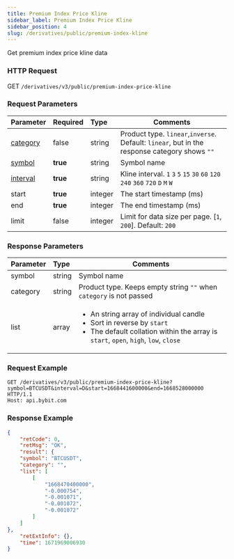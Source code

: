 ```yaml
---
title: Premium Index Price Kline
sidebar_label: Premium Index Price Kline
sidebar_position: 4
slug: /derivatives/public/premium-index-kline
---
```


Get premium index price kline data

### HTTP Request
GET `/derivatives/v3/public/premium-index-price-kline`

### Request Parameters
| Parameter | Required | Type | Comments|
|:----- |:-------|:-----|------ |
|[category](../enum#category) |false |string |Product type. `linear`,`inverse`. Default: `linear`, but in the response category shows `""`|
|[symbol](../enum#symbol) |<b>true</b> |string |Symbol name|
|[interval](../enum#interval) |<b>true</b> |string |Kline interval. `1` `3` `5` `15` `30` `60` `120` `240` `360` `720` `D` `M` `W`  |
|start |<b>true</b> |integer |The start timestamp (ms)|
|end |<b>true</b> |integer |The end timestamp (ms)|
|limit |false |integer |Limit for data size per page. [`1`, `200`]. Default: `200`|

### Response Parameters
| Parameter | Type | Comments|
|:----- |:-----|----- |
|symbol |string |Symbol name |
|category |string |Product type. Keeps empty string `""` when `category` is not passed |
|list |array |<ul><li>An string array of individual candle</li><li>Sort in reverse by `start`</li><li>The default collation within the array is `start`, `open`, `high`, `low`, `close`</li> </ul>|

### Request Example

<Tabs>
<TabItem value="console-linear" label="linear">

```http
GET /derivatives/v3/public/premium-index-price-kline?symbol=BTCUSDT&interval=D&start=1668441600000&end=1668528000000 HTTP/1.1
Host: api.bybit.com
```

</TabItem>
</Tabs>

### Response Example

<Tabs>
<TabItem value="js linear" label="linear">

```json
{
    "retCode": 0,
    "retMsg": "OK",
    "result": {
    "symbol": "BTCUSDT",
    "category": "",
    "list": [
        [
            "1668470400000",
            "-0.000754",
            "-0.001071",
            "-0.001072",
            "-0.001072"
        ]
    ]
},
    "retExtInfo": {},
    "time": 1671969006930
}
```
</TabItem>
</Tabs>